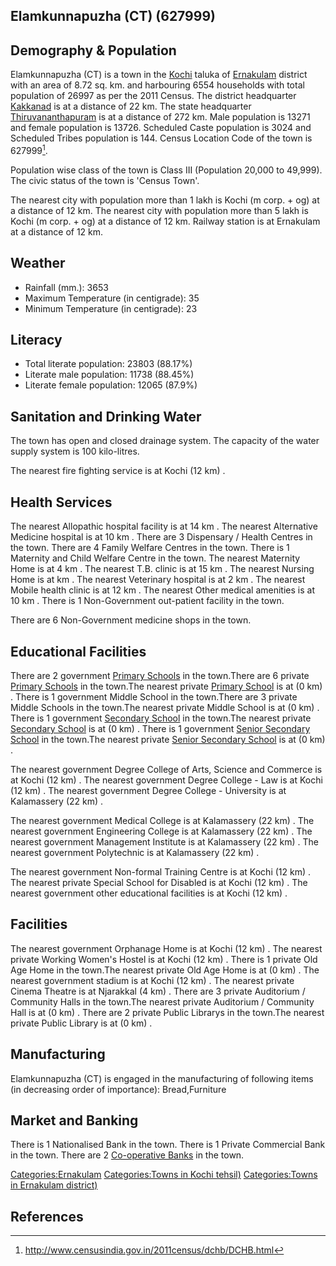 {{Infobox settlement
| name=Elamkunnapuzha (CT)
| native_name=
| native_name_lang=
| other_name=
| nickname=
| settlement_type=Town
| image_skyline=
| image_alt=
| image_caption=
| pushpin_map=India Kerala
| pushpin_label_position=right
| pushpin_map_alt=
| pushpin_map_caption=Location in Kerala, India
| latd=
| latm=
| lats=
| latNS=
| longd=
| longm=
| longs=
| longEW=
| coordinates_display=inline,title
| subdivision_type=Country
| subdivision_name={{flag|India}}
| subdivision_type1=[[States and territories of India|State]]
| subdivision_name1=Kerala 
| subdivision_type2=[[List of districts of India|District]]
| subdivision_name2=Ernakulam
| subdivision_type3=Tahsil
| subdivision_name3=Kochi
| website=
| established_title=<!-- Established -->
| established_date=
| founder=
| named_for=
| government_type=
| governing_body=
| unit_pref=Metric
| area_footnotes=
| area_rank=
| area_total_km2=8.72
| elevation_footnotes=
| elevation_m=
| population_total=26997
| population_as_of=2011
| population_rank=
| population_density_km2=3095
| population_demonym=
| population_footnotes=
| demographics_type1=Languages=
| demographics1_title1=Official=
| demographics1_info1=[[Malayalam language|Malayalam]]
| timezone1=[[Indian Standard Time|IST]]
| utc_offset1==+5:30
| postal_code_type=[[Postal Index Number|PIN]]
| postal_code=
| area_code_type=Telephone code
| area_code=
| registration_plate=
| blank1_name_sec1=Nearest city
| blank1_info_sec1=[[Kochi (m corp. + og) ]]
| blank2_name_sec1=[[Human sex ratio|Sex ratio]]
| blank2_info_sec1=1034
| blank3_name_sec1=Literacy
| blank3_info_sec1=88.17%
| blank1_name_sec2=[[2011 Census of India|2011 census]] code
| blank1_info_sec2=627999
| footnotes=
}}

== Elamkunnapuzha (CT) (627999) ==

== Demography & Population ==

Elamkunnapuzha (CT) is a town in the [[Kochi]] taluka of [[Ernakulam]] district with an area of 8.72 sq. km. and harbouring 6554 households with total population of 26997 as per the 2011 Census. The district headquarter [[Kakkanad]] is at a distance of 22 km. The state headquarter [[Thiruvananthapuram]] is at a distance of 272 km. Male population is 13271 and female population is 13726. Scheduled Caste population is 3024 and Scheduled Tribes population is 144. Census Location Code of the town is 627999<ref>http://www.censusindia.gov.in/2011census/dchb/DCHB.html</ref>.

Population wise class of the town is Class III (Population 20,000 to 49,999).
The civic status of the town is 'Census Town'.

The nearest city with population more than 1 lakh is Kochi (m corp. + og)  at a distance of 12 km. The nearest city with population more than 5 lakh is Kochi (m corp. + og)  at a distance of 12 km. Railway station is at Ernakulam at a distance of 12 km.


== Weather ==  
* Rainfall (mm.): 3653 
* Maximum Temperature (in centigrade): 35
* Minimum Temperature (in centigrade): 23


== Literacy ==  
* Total literate population: 23803 (88.17%)
* Literate male population: 11738 (88.45%)
* Literate female population: 12065 (87.9%)


== Sanitation and Drinking Water ==  
The town has open and closed drainage system.
The capacity of the water supply system is 100 kilo-litres.

The nearest fire fighting service is at Kochi (12 km) .


== Health Services ==
The nearest Allopathic hospital facility is at 14 km .
The nearest Alternative Medicine hospital is at 10 km .
There are 3 Dispensary / Health Centres in the town.
There are 4 Family Welfare Centres in the town.
There is 1 Maternity and Child Welfare Centre in the town.
The nearest Maternity Home is at 4 km .
The nearest T.B. clinic is at 15 km .
The nearest Nursing Home is at  km .
The nearest Veterinary hospital is at 2 km .
The nearest Mobile health clinic is at 12 km .
The nearest Other medical amenities is at 10 km .
There is 1 Non-Government out-patient facility in the town.


There are 6 Non-Government medicine shops in the town.


== Educational Facilities ==
There are 2 government [[Primary School]]s in the town.There are 6 private [[Primary School]]s in the town.The nearest private [[Primary School]] is at  (0 km) .
There is 1 government Middle School in the town.There are 3 private Middle Schools in the town.The nearest private Middle School is at  (0 km) .
There is 1 government [[Secondary School]] in the town.The nearest private [[Secondary School]] is at  (0 km) .
There is 1 government [[Senior Secondary School]] in the town.The nearest private [[Senior Secondary School]] is at  (0 km) .
 
 
 
 
 
The nearest government Degree College of Arts, Science and Commerce is at Kochi (12 km) .
The nearest government Degree College - Law is at Kochi (12 km) .
The nearest government Degree College - University is at Kalamassery (22 km) .
 
The nearest government Medical College is at Kalamassery (22 km) .
The nearest government Engineering College is at Kalamassery (22 km) .
The nearest government Management Institute is at Kalamassery (22 km) .
The nearest government Polytechnic is at Kalamassery (22 km) .
 
The nearest government Non-formal Training Centre is at Kochi (12 km) .
The nearest private Special School for Disabled is at Kochi (12 km) .
The nearest government other educational facilities is at Kochi (12 km) .


== Facilities ==
The nearest government Orphanage Home is at Kochi (12 km) .
The nearest private Working Women's Hostel is at Kochi (12 km) .
There is 1 private Old Age Home in the town.The nearest private Old Age Home is at  (0 km) .
The nearest government stadium is at Kochi (12 km) .
The nearest private Cinema Theatre is at Njarakkal (4 km) .
There are 3 private Auditorium / Community Halls in the town.The nearest private Auditorium / Community Hall is at  (0 km) .
There are 2 private Public Librarys in the town.The nearest private Public Library is at  (0 km) .


== Manufacturing ==
Elamkunnapuzha (CT) is engaged in the manufacturing of following items (in decreasing order of importance): Bread,Furniture


== Market and Banking ==
There is 1 Nationalised Bank in the town.
There is 1 Private Commercial Bank in the town.
There are 2 [[Co-operative Bank]]s in the town.




[[Categories:Ernakulam]]
[[Categories:Towns in Kochi tehsil)]]
[[Categories:Towns in Ernakulam district)]]


== References ==
{{Reflist}}


